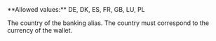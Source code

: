 <ParamField body="Country" type="string">     
**Allowed values:** DE, DK, ES, FR, GB, LU, PL

The country of the banking alias. The country must correspond to the currency of the wallet.
</ParamField>